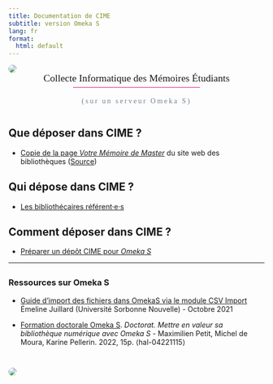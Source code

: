 ```yaml
---
title: Documentation de CIME
subtitle: version Omeka S
lang: fr
format:
  html: default
---
```


<style>
  #title-block-header {
    display: none;
  }
</style>

![](img/icon-color.png){fig-align="center" style="border-radius:18px"}

::: {style="text-align:center;font-size:1.4em;font-family:bellefair;margin-top:-1em;"} 
Collecte Informatique des Mémoires Étudiants  
:::

::: {style="padding-top:.4em;padding-left:1.2em;padding-right:1.2em;margin-top:-1em;margin-bottom:3em;font-family:bellefair;color:slategrey;letter-spacing:3px;border-top:1px solid #e6007e;width:fit-content;margin-left:auto;margin-right:auto"}
(sur un serveur Omeka S)
:::

## Que déposer dans CIME ?

- [Copie de la page *Votre Mémoire de Master*](que/copieVotreM%C3%A9moire.qmd) du site web des bibliothèques ([Source](https://bibliotheques.univ-pau.fr/fr/appui-a-la-recherche/votre-memoire-de-master.html))

## Qui dépose dans CIME ?

- [Les bibliothécaires référent·e·s](qui/BibRef.qmd)

## Comment déposer dans CIME ?

- [Préparer un dépôt CIME pour *Omeka S*](comment/pr%C3%A9parerD%C3%A9p%C3%B4tCime.qmd)


***

::: {.callout-caution  collapse="true" style="margin-top:2em"}
### Ressources sur **Omeka S**

- [Guide d’import des fichiers dans OmekaS via le module CSV Import](https://uju-export.netlify.app/html/guide%20import%20fichier%20sorbonne)  
  Émeline Juillard (Université Sorbonne Nouvelle) - Octobre 2021

- [Formation doctorale Omeka S](https://hal.science/hal-04221115). *Doctorat. Mettre en valeur sa bibliothèque numérique avec Omeka S* - Maximilien Petit, Michel de Moura, Karine Pellerin. 2022, 15p. ⟨hal-04221115⟩
:::

![](img/tapisserie.gif){fig-align="center" style="border-radius:18px;margin-top:2em;"}